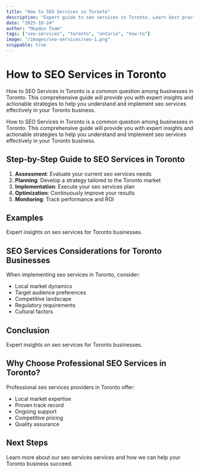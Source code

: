 ```yaml
---
title: "How to SEO Services in Toronto"
description: "Expert guide to seo services in Toronto. Learn best practices, pricing, and strategies for Toronto businesses."
date: "2025-10-24"
author: "Moydus Team"
tags: ["seo-services", "toronto", "ontario", "how-to"]
image: "/images/seo-services/seo-1.png"
snippable: true
---
```


# How to SEO Services in Toronto

How to SEO Services in Toronto is a common question among businesses in Toronto. This comprehensive guide will provide you with expert insights and actionable strategies to help you understand and implement seo services effectively in your Toronto business.

How to SEO Services in Toronto is a common question among businesses in Toronto. This comprehensive guide will provide you with expert insights and actionable strategies to help you understand and implement seo services effectively in your Toronto business.

## Step-by-Step Guide to SEO Services in Toronto

1. **Assessment**: Evaluate your current seo services needs
2. **Planning**: Develop a strategy tailored to the Toronto market
3. **Implementation**: Execute your seo services plan
4. **Optimization**: Continuously improve your results
5. **Monitoring**: Track performance and ROI

## Examples

Expert insights on seo services for Toronto businesses.

## SEO Services Considerations for Toronto Businesses

When implementing seo services in Toronto, consider:
- Local market dynamics
- Target audience preferences
- Competitive landscape
- Regulatory requirements
- Cultural factors

## Conclusion

Expert insights on seo services for Toronto businesses.

## Why Choose Professional SEO Services in Toronto?

Professional seo services providers in Toronto offer:
- Local market expertise
- Proven track record
- Ongoing support
- Competitive pricing
- Quality assurance

## Next Steps

Learn more about our seo services services and how we can help your Toronto business succeed.

<GeoCTA 
  city="Toronto"
  service="SEO Services"
  ctaText="Get Started Today"
/>
